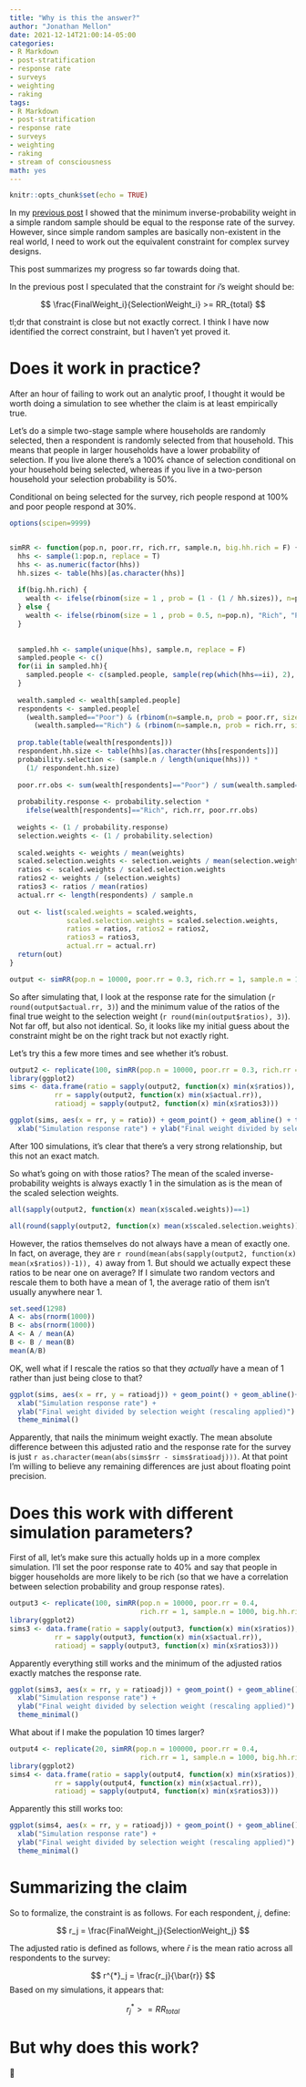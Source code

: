 ```yaml
---
title: "Why is this the answer?"
author: "Jonathan Mellon"
date: 2021-12-14T21:00:14-05:00
categories:
- R Markdown
- post-stratification
- response rate
- surveys
- weighting
- raking
tags:
- R Markdown
- post-stratification
- response rate
- surveys
- weighting
- raking
- stream of consciousness
math: yes
---
```


```r
knitr::opts_chunk$set(echo = TRUE)
```

In my [previous post](https://www.filedrawer.blog/post/minimum-post-strat-weight-is-response-rate/) I showed that the minimum inverse-probability weight in a simple random sample should be equal to the response rate of the survey. However, since simple random samples are basically non-existent in the real world, I need to work out the equivalent constraint for complex survey designs.

This post summarizes my progress so far towards doing that. 

In the previous post I speculated that the constraint for $i$'s weight should be:

$$
\frac{FinalWeight_i}{SelectionWeight_i} >= RR_{total}
$$

tl;dr that constraint is close but not exactly correct. I think I have now identified the correct constraint, but I haven't yet proved it. 

# Does it work in practice?

After an hour of failing to work out an analytic proof, I thought it would be worth doing a simulation to see whether the claim is at least empirically true.

Let's do a simple two-stage sample where households are randomly selected, then a respondent is randomly selected from that household.  This means that people in larger households have a lower probability of selection. If you live alone there's a 100% chance of selection conditional on your household being selected, whereas if you live in a two-person household your selection probability is 50%.

Conditional on being selected for the survey, rich people respond at 100% and poor people respond at 30%. 

```r
options(scipen=9999)


simRR <- function(pop.n, poor.rr, rich.rr, sample.n, big.hh.rich = F) {
  hhs <- sample(1:pop.n, replace = T)
  hhs <- as.numeric(factor(hhs))
  hh.sizes <- table(hhs)[as.character(hhs)]
  
  if(big.hh.rich) {
    wealth <- ifelse(rbinom(size = 1 , prob = (1 - (1 / hh.sizes)), n=pop.n), "Rich", "Poor")
  } else {
    wealth <- ifelse(rbinom(size = 1 , prob = 0.5, n=pop.n), "Rich", "Poor")
  }
  
  
  sampled.hh <- sample(unique(hhs), sample.n, replace = F)
  sampled.people <- c()
  for(ii in sampled.hh){
    sampled.people <- c(sampled.people, sample(rep(which(hhs==ii), 2), 1))
  }
  
  wealth.sampled <- wealth[sampled.people]
  respondents <- sampled.people[
    (wealth.sampled=="Poor") & (rbinom(n=sample.n, prob = poor.rr, size = 1)==1) | 
      (wealth.sampled=="Rich") & (rbinom(n=sample.n, prob = rich.rr, size = 1)==1)]
  
  prop.table(table(wealth[respondents]))
  respondent.hh.size <- table(hhs)[as.character(hhs[respondents])]
  probability.selection <- (sample.n / length(unique(hhs))) * 
    (1/ respondent.hh.size)
  
  poor.rr.obs <- sum(wealth[respondents]=="Poor") / sum(wealth.sampled=="Poor")
  
  probability.response <- probability.selection * 
    ifelse(wealth[respondents]=="Rich", rich.rr, poor.rr.obs)
  
  weights <- (1 / probability.response)
  selection.weights <- (1 / probability.selection)
  
  scaled.weights <- weights / mean(weights)
  scaled.selection.weights <- selection.weights / mean(selection.weights)
  ratios <- scaled.weights / scaled.selection.weights
  ratios2 <- weights / (selection.weights) 
  ratios3 <- ratios / mean(ratios)
  actual.rr <- length(respondents) / sample.n
  
  out <- list(scaled.weights = scaled.weights, 
              scaled.selection.weights = scaled.selection.weights, 
              ratios = ratios, ratios2 = ratios2,
              ratios3 = ratios3,
              actual.rr = actual.rr)
  return(out)
}

output <- simRR(pop.n = 10000, poor.rr = 0.3, rich.rr = 1, sample.n = 1000, big.hh.rich = F)
```

So after simulating that, I look at the response rate for the simulation (`r round(output$actual.rr, 3)`) and the minimum value of the ratios of the final true weight to the selection weight (`r round(min(output$ratios), 3)`). Not far off, but also not identical. So, it looks like my initial guess about the constraint might be on the right track but not exactly right. 

Let's try this a few more times and see whether it's robust. 

```r
output2 <- replicate(100, simRR(pop.n = 10000, poor.rr = 0.3, rich.rr = 1, sample.n = 1000, big.hh.rich = F), simplify = F)
library(ggplot2)
sims <- data.frame(ratio = sapply(output2, function(x) min(x$ratios)), 
           rr = sapply(output2, function(x) min(x$actual.rr)),
           ratioadj = sapply(output2, function(x) min(x$ratios3)))

ggplot(sims, aes(x = rr, y = ratio)) + geom_point() + geom_abline() + theme_minimal()+ 
  xlab("Simulation response rate") + ylab("Final weight divided by selection weight")

```

After 100 simulations, it's clear that there's a very strong relationship, but this not an exact match.

So what's going on with those ratios? The mean of the scaled inverse-probability weights is always exactly 1 in the simulation as is the mean of the scaled selection weights.

```r
all(sapply(output2, function(x) mean(x$scaled.weights))==1)
```

```r
all(round(sapply(output2, function(x) mean(x$scaled.selection.weights)), 10)==1)
```

However, the ratios themselves do not always have a mean of exactly one. In fact, on average, they are `r round(mean(abs(sapply(output2, function(x) mean(x$ratios))-1)), 4)` away from 1. But should we actually expect these ratios to be near one on average? If I simulate two random vectors and rescale them to both have a mean of 1, the average ratio of them isn't usually anywhere near 1.

```r
set.seed(1298)
A <- abs(rnorm(1000))
B <- abs(rnorm(1000))
A <- A / mean(A)
B <- B / mean(B)
mean(A/B)
```

OK, well what if I rescale the ratios so that they *actually* have a mean of 1 rather than just being close to that? 

```r
ggplot(sims, aes(x = rr, y = ratioadj)) + geom_point() + geom_abline()+ 
  xlab("Simulation response rate") + 
  ylab("Final weight divided by selection weight (rescaling applied)") + 
  theme_minimal()
```

Apparently, that nails the minimum weight exactly. The mean absolute difference between this adjusted ratio and the response rate for the survey is just `r as.character(mean(abs(sims$rr - sims$ratioadj)))`. At that point I'm willing to believe any remaining differences are just about floating point precision.

# Does this work with different simulation parameters?

First of all, let's make sure this actually holds up in a more complex simulation. I'll set the poor response rate to 40% and say that people in bigger households are more likely to be rich (so that we have a correlation between selection probability and group response rates). 

```r
output3 <- replicate(100, simRR(pop.n = 10000, poor.rr = 0.4, 
                                rich.rr = 1, sample.n = 1000, big.hh.rich = T), simplify = F)
library(ggplot2)
sims3 <- data.frame(ratio = sapply(output3, function(x) min(x$ratios)), 
           rr = sapply(output3, function(x) min(x$actual.rr)),
           ratioadj = sapply(output3, function(x) min(x$ratios3)))
```

Apparently everything still works and the minimum of the adjusted ratios exactly matches the response rate. 

```r
ggplot(sims3, aes(x = rr, y = ratioadj)) + geom_point() + geom_abline()+ 
  xlab("Simulation response rate") + 
  ylab("Final weight divided by selection weight (rescaling applied)") + 
  theme_minimal()
```

What about if I make the population 10 times larger? 

```r
output4 <- replicate(20, simRR(pop.n = 100000, poor.rr = 0.4, 
                                rich.rr = 1, sample.n = 1000, big.hh.rich = T), simplify = F)
library(ggplot2)
sims4 <- data.frame(ratio = sapply(output4, function(x) min(x$ratios)), 
           rr = sapply(output4, function(x) min(x$actual.rr)),
           ratioadj = sapply(output4, function(x) min(x$ratios3)))
```

Apparently this still works too:

```r
ggplot(sims4, aes(x = rr, y = ratioadj)) + geom_point() + geom_abline()+ 
  xlab("Simulation response rate") + 
  ylab("Final weight divided by selection weight (rescaling applied)") + 
  theme_minimal()
```

# Summarizing the claim

So to formalize, the constraint is as follows. For each respondent, $j$, define:

$$
r_j = \frac{FinalWeight_j}{SelectionWeight_j}
$$

The adjusted ratio is defined as follows, where $\bar{r}$ is the mean ratio across all respondents to the survey:

$$
r^{*}_j = \frac{r_j}{\bar{r}}
$$
Based on my simulations, it appears that:

$$
r^{*}_{j}>= RR_{total}
$$

# But why does this work?

🤷

